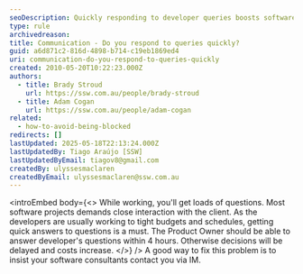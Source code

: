 ```yaml
---
seoDescription: Quickly responding to developer queries boosts software project efficiency and reduces costs by ensuring timely decisions.
type: rule
archivedreason:
title: Communication - Do you respond to queries quickly?
guid: a6d871c2-816d-4898-b714-c19eb1869ed4
uri: communication-do-you-respond-to-queries-quickly
created: 2010-05-20T10:22:23.000Z
authors:
  - title: Brady Stroud
    url: https://ssw.com.au/people/brady-stroud
  - title: Adam Cogan
    url: https://ssw.com.au/people/adam-cogan
related:
  - how-to-avoid-being-blocked
redirects: []
lastUpdated: 2025-05-18T22:13:24.000Z
lastUpdatedBy: Tiago Araújo [SSW]
lastUpdatedByEmail: tiagov8@gmail.com
createdBy: ulyssesmaclaren
createdByEmail: ulyssesmaclaren@ssw.com.au
---
```


<introEmbed
  body={<>
While working, you'll get loads of questions. Most software projects demands close interaction with the client. As the developers are usually working to tight budgets and schedules, getting quick answers to questions is a must. The Product Owner should be able to answer developer's questions within 4 hours. Otherwise decisions will be delayed and costs increase.
  </>}
/>
A good way to fix this problem is to insist your software consultants contact you via IM.
